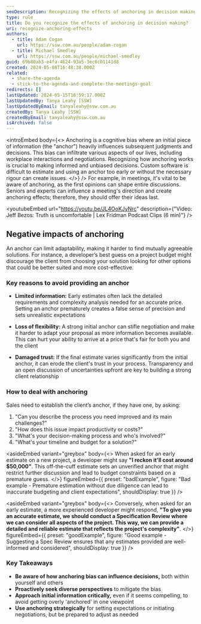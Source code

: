 ```yaml
---
seoDescription: Recognizing the effects of anchoring in decision making can help you avoid cognitive biases and make informed choices.
type: rule
title: Do you recognize the effects of anchoring in decision making?
uri: recognize-anchoring-effects
authors:
  - title: Adam Cogan
    url: https://ssw.com.au/people/adam-cogan
  - title: Michael Smedley
    url: https://ssw.com.au/people/michael-smedley
guid: 69b80ab3-e4fa-4624-93a5-3ec6c01141d8
created: 2024-05-08T16:48:38.000Z
related:
  - share-the-agenda
  - stick-to-the-agenda-and-complete-the-meetings-goal
redirects: []
lastUpdated: 2024-05-15T16:59:17.000Z
lastUpdatedBy: Tanya Leahy [SSW]
lastUpdatedByEmail: tanyaleahy@ssw.com.au
createdBy: Tanya Leahy [SSW]
createdByEmail: tanyaleahy@ssw.com.au
isArchived: false
---
```


<introEmbed
  body={<>
Anchoring is a cognitive bias where an initial piece of information (the "anchor") heavily influences subsequent judgments and decisions. This bias can infiltrate various aspects of our lives, including workplace interactions and negotiations. Recognizing how anchoring works is crucial to making informed and unbiased decisions. Custom software is difficult to estimate and using an anchor too early or without the necessary rigour can create issues.
  </>}
/>
For example, in meetings, it's vital to be aware of anchoring, as the first opinions can shape entire discussions. Seniors and experts can influence a meeting's direction and create anchoring effects; therefore, they should offer their ideas last.

<youtubeEmbed url="https://youtu.be/JL4OoKJyNrc" description={"Video: Jeff Bezos: Truth is uncomfortable | Lex Fridman Podcast Clips (6 min)"} />

## Negative impacts of anchoring

An anchor can limit adaptability, making it harder to find mutually agreeable solutions. For instance, a developer’s best guess on a project budget might discourage the client from choosing your solution looking for other options that could be better suited and more cost-effective.

### Key reasons to avoid providing an anchor

- **Limited information:** Early estimates often lack the detailed requirements and complexity analysis needed for an accurate price. Setting an anchor prematurely creates a false sense of precision and sets unrealistic expectations

- **Loss of flexibility:** A strong initial anchor can stifle negotiation and make it harder to adapt your proposal as more information becomes available. This can hurt your ability to arrive at a price that's fair for both you and the client

- **Damaged trust:** If the final estimate varies significantly from the initial anchor, it can erode the client's trust in your process. Transparency and an open discussion of uncertainties upfront are key to building a strong client relationship

### How to deal with anchoring

Sales need to establish the client’s anchor, if they have one, by asking:

1. "Can you describe the process you need improved and its main challenges?"
2. "How does this issue impact productivity or costs?"
3. "What's your decision-making process and who's involved?"
4. "What's your timeline and budget for a solution?"

<asideEmbed
  variant="greybox"
  body={<>
    When asked for an early estimate on a new project, a developer might say **"I reckon it'll cost around $50,000"**. This off-the-cuff estimate sets an unverified anchor that might restrict further discussion and lead to budget constraints based on a premature guess.
  </>}
  figureEmbed={{
    preset: "badExample",
    figure: "Bad example - Premature estimation without due diligence can lead to inaccurate budgeting and client expectations",
    shouldDisplay: true
  }}
/>

<asideEmbed
  variant="greybox"
  body={<>
    Conversely, when asked for an early estimate, a more experienced developer might respond, **"To give you an accurate estimate, we should conduct a Specification Review where we can consider all aspects of the project. This way, we can provide a detailed and reliable estimate that reflects the project's complexity"**.
  </>}
  figureEmbed={{
    preset: "goodExample",
    figure: "Good example - Suggesting a Spec Review ensures that any estimates provided are well-informed and considered",
    shouldDisplay: true
  }}
/>

### Key Takeaways

- **Be aware of how anchoring bias can influence decisions,** both within yourself and others
- **Proactively seek diverse perspectives** to mitigate the bias
- **Approach initial information critically,** even if it seems compelling, to avoid getting overly 'anchored' in one viewpoint
- **Use anchoring strategically** for setting expectations or initiating negotiations, but be prepared to adjust as needed
